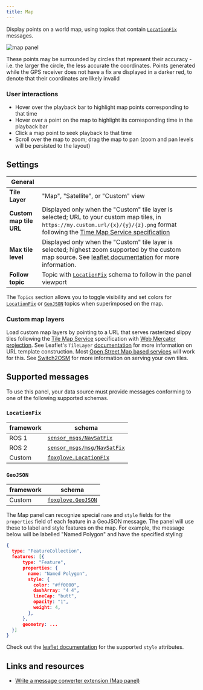 ```yaml
---
title: Map
---
```


Display points on a world map, using topics that contain [`LocationFix`](#locationfix) messages.

![map panel](/img/docs/studio/panels/map/panel.webp)

These points may be surrounded by circles that represent their accuracy - i.e. the larger the circle, the less accurate the coordinates. Points generated while the GPS receiver does not have a fix are displayed in a darker red, to denote that their coordinates are likely invalid

### User interactions

- Hover over the playback bar to highlight map points corresponding to that time
- Hover over a point on the map to highlight its corresponding time in the playback bar
- Click a map point to seek playback to that time
- Scroll over the map to zoom; drag the map to pan (zoom and pan levels will be persisted to the layout)

## Settings

| General                 |                                                                                                                                                                                                                                                     |
| ----------------------- | --------------------------------------------------------------------------------------------------------------------------------------------------------------------------------------------------------------------------------------------------- |
| **Tile Layer**          | "Map", "Satellite", or "Custom" view                                                                                                                                                                                                                |
| **Custom map tile URL** | Displayed only when the "Custom" tile layer is selected; URL to your custom map tiles, in `https://my.custom.url/{x}/{y}/{z}.png` format following the [Time Map Service specification](https://wiki.osgeo.org/wiki/Tile_Map_Service_Specification) |
| **Max tile level**      | Displayed only when the "Custom" tile layer is selected; highest zoom supported by the custom map source. See [leaflet documentation](https://leafletjs.com/examples/zoom-levels/) for more information.                                            |
| **Follow topic**        | Topic with [`LocationFix`](#locationfix) schema to follow in the panel viewport                                                                                                                                                                     |

The `Topics` section allows you to toggle visibility and set colors for [`LocationFix`](#locationfix) or [`GeoJSON`](#geojson) topics when superimposed on the map.

### Custom map layers

Load custom map layers by pointing to a URL that serves rasterized slippy tiles following the [Tile Map Service](https://wiki.osgeo.org/wiki/Tile_Map_Service_Specification) specification with [Web Mercator projection](https://gisgeography.com/web-mercator-projection/). See Leaflet's `TileLayer` [documentation](https://leafletjs.com/reference.html#tilelayer) for more information on URL template construction. Most [Open Street Map based services](https://wiki.openstreetmap.org/wiki/List_of_OSM-based_services) will work for this. See [Switch2OSM](https://switch2osm.org/serving-tiles/) for more information on serving your own tiles.

## Supported messages

To use this panel, your data source must provide messages conforming to one of the following supported schemas.

### `LocationFix`

| framework | schema                                                                                                             |
| --------- | ------------------------------------------------------------------------------------------------------------------ |
| ROS 1     | [`sensor_msgs/NavSatFix`](https://docs.ros.org/en/api/sensor_msgs/html/msg/NavSatFix.html)                         |
| ROS 2     | [`sensor_msgs/msg/NavSatFix`](https://github.com/ros2/common_interfaces/blob/master/sensor_msgs/msg/NavSatFix.msg) |
| Custom    | [`foxglove.LocationFix`](/docs/studio/messages/location-fix)                                                       |

### `GeoJSON`

| framework | schema                                               |
| --------- | ---------------------------------------------------- |
| Custom    | [`foxglove.GeoJSON`](/docs/studio/messages/geo-json) |

The Map panel can recognize special `name` and `style` fields for the `properties` field of each feature in a GeoJSON message. The panel will use these to label and style features on the map. For example, the message below will be labelled "Named Polygon" and have the specified styling:

```json
{
  type: "FeatureCollection",
  features: [{
      type: "Feature",
      properties: {
        name: "Named Polygon",
        style: {
          color: "#ff0000",
          dashArray: "4 4",
          lineCap: "butt",
          opacity: "1",
          weight: 4,
        },
      },
      geometry: ...
  }]
}
```

Check out the [leaflet documentation](https://leafletjs.com/reference.html#path) for the supported `style` attributes.

## Links and resources

- [Write a message converter extension (Map panel)](/blog/announcing-message-converter-extensions-in-foxglove-studio)
